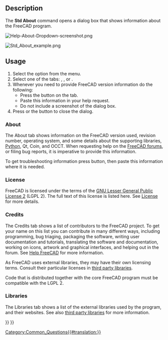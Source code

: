 <languages/>

{{Docnav
|[[Std_ReportBug|ReportBug]]
|[[Std_WhatsThis|WhatsThis]]
|[[Std_Help_Menu|Std Help Menu]]
|IconL=Std_ReportBug.svg
|IconR=Std_WhatsThis.svg
|IconC=Freecad.svg
}}

{{GuiCommand
|Name=Std About
|Workbenches=All
|MenuLocation=Help → About FreeCAD
}}

==Description==

The '''Std About''' command opens a dialog box that shows information about the FreeCAD program.

[[File:Help-About-Dropdown-screenshot.png]]
{{Caption|Activate the About dialog via {{MenuCommand|Help → [[Image:Std_About.svg|16px]] About FreeCAD}}}}

[[File:Std_About_example.png]]
{{Caption|The About FreeCAD dialog box}}

{{VeryImportantMessage|'''ATTENTION''': Do not take a screenshot of this dialog box! Instead press the {{Button|Copy to clipboard}} button and then paste the information in your help request.}}

==Usage==

# Select the {{MenuCommand|Help → [[Image:Std_About.svg|16px]] About FreeCAD}} option from the menu.
# Select one of the tabs: {{MenuCommand|About}}, {{MenuCommand|Credits}}, {{MenuCommand|License}} or {{MenuCommand|Libraries}}.
# Whenever you need to provide FreeCAD version information do the following:
#* Press the {{Button|Copy to clipboard}} button on the {{MenuCommand|About}} tab.
#* Paste this information in your help request.
#* Do not include a screenshot of the dialog box.
# Press {{KEY|Esc}} or the {{Button|OK}} button to close the dialog.

===About===

The About tab shows information on the FreeCAD version used, revision number, operating system, and some details about the supporting libraries, [[Python|Python]], Qt, Coin, and OCCT. When requesting help on the [https://forum.freecad.org/viewtopic.php?f=3&t=2264 FreeCAD forums], or filing bug reports, it is imperative to provide this information.

To get troubleshooting information press {{Button|Copy to clipboard}} button, then paste this information where it is needed.

{{Code|lang=text|code=
OS: Windows 11 build 22621
Word size of FreeCAD: 64-bit
Version: 0.21.2.33771 (Git)
Build type: Release
Branch: releases/FreeCAD-0-21
Hash: b9bfa5c5507506e4515816414cd27f4851d00489
Python 3.8.10, Qt 5.15.2, Coin 4.0.1, Vtk 8.2.0, OCC 7.6.3
Locale: English/United States (en_US)
Installed mods: 
  * fasteners 0.5.0
  * sheetmetal 0.3.16
}}

===License===

FreeCAD is licensed under the terms of the [https://en.wikipedia.org/wiki/GNU_Lesser_General_Public_License GNU Lesser General Public License 2] (LGPL 2). The full text of this license is listed here. See [[License|License]] for more details.

===Credits===

The Credits tab shows a list of contributors to the FreeCAD project. To get your name on this list you can contribute in many different ways, including programming, bug triaging, packaging the software, writing user documentation and tutorials, translating the software and documentation, working on icons, artwork and graphical interfaces, and helping out in the forum. See [[Help_FreeCAD|Help FreeCAD]] for more information.

As FreeCAD uses external libraries, they may have their own licensing terms. Consult their particular licenses in [[Third_Party_Libraries|third party libraries]].

Code that is distributed together with the core FreeCAD program must be compatible with the LGPL 2.

===Libraries===

The Libraries tab shows a list of the external libraries used by the program, and their websites. See also [[Third_Party_Libraries|third party libraries]] for more information.


{{Docnav
|[[Std_ReportBug|ReportBug]]
|[[Std_WhatsThis|WhatsThis]]
|[[Std_Help_Menu|Std Help Menu]]
|IconL=Std_ReportBug.svg
|IconR=Std_WhatsThis.svg
|IconC=Freecad.svg
}}

[[Category:Common_Questions{{#translation:}}]]
{{Std_Base_navi{{#translation:}}}}
{{Userdocnavi{{#translation:}}}}